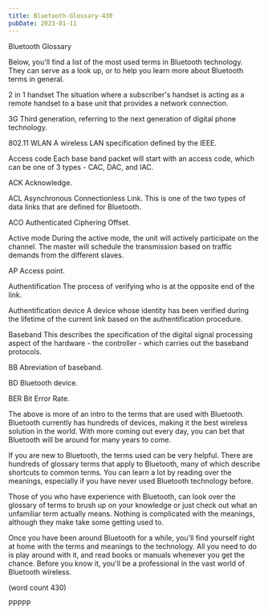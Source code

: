 ```yaml
---
title: Bluetooth-Glossary-430
pubDate: 2023-01-11
---
```


Bluetooth Glossary

Below, you'll find a list of the most used terms in
Bluetooth technology.  They can serve as a look up,
or to help you learn more about Bluetooth terms in 
general.

2 in 1 handset
The situation where a subscriber's handset is acting
as a remote handset to a base unit that provides a
network connection.

3G
Third generation, referring to the next generation
of digital phone technology.

802.11 WLAN
A wireless LAN specification defined by the IEEE.

Access code
Each base band packet will start with an access code,
which can be one of 3 types - CAC, DAC, and IAC.

ACK 
Acknowledge.

ACL 
Asynchronous Connectionless Link.  This is one of the
two types of data links that are defined for Bluetooth.

ACO
Authenticated Ciphering Offset.

Active mode
During the active mode, the unit will actively 
participate on the channel.  The master will schedule
the transmission based on traffic demands from the
different slaves.

AP
Access point.

Authentification 
The process of verifying who is at the opposite end
of the link.  

Authentification device
A device whose identity has been verified during the
lifetime of the current link based on the 
authentification procedure.

Baseband
This describes the specification of the digital
signal processing aspect of the hardware - the 
controller - which carries out the baseband
protocols.

BB
Abreviation of baseband.

BD
Bluetooth device.

BER
Bit Error Rate.

The above is more of an intro to the terms that are
used with Bluetooth.  Bluetooth currently has hundreds
of devices, making it the best wireless solution in
the world.  With more coming out every day, you can
bet that Bluetooth will be around for many years to
come.

If you are new to Bluetooth, the terms used can be
very helpful.  There are hundreds of glossary terms
that apply to Bluetooth, many of which describe 
shortcuts to common terms.  You can learn a lot by
reading over the meanings, especially if you have
never used Bluetooth technology before.

Those of you who have experience with Bluetooth,
can look over the glossary of terms to brush up
on your knowledge or just check out what an unfamiliar
term actually means.  Nothing is complicated with
the meanings, although they make take some getting
used to.

Once you have been around Bluetooth for a while, 
you'll find yourself right at home with the terms
and meanings to the technology.  All you need to do
is play around with it, and read books or manuals
whenever you get the chance.  Before you know it,
you'll be a professional in the vast world of 
Bluetooth wireless.

(word count 430)

PPPPP
